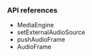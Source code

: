 <PlatformWrapper platform="flutter">

### API references

- <Link to="{{global.API_REF_FLUTTER_ROOT_VOICE_SDK}}/class_imediaengine.html">MediaEngine</Link>

- <Link to="{{global.API_REF_FLUTTER_ROOT_VOICE_SDK}}/class_imediaengine.html#api_irtcengine_imediaengine_setexternalaudiosource2">setExternalAudioSource</Link>

- <Link to="{{global.API_REF_FLUTTER_ROOT_VOICE_SDK}}/class_imediaengine.html#api_irtcengine_imediaengine_pushaudioframe0">pushAudioFrame</Link>

- <Link to="{{global.API_REF_FLUTTER_ROOT_VOICE_SDK}}/class_iaudioframeobserverbase.html#class_audioframe">AudioFrame</Link>

</PlatformWrapper>
